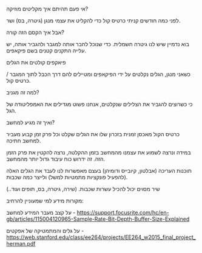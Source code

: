 אי פעם תהיתם איך מקליטים מוזיקה?

לפני כמה חודשים קניתי כרטיס קול כדי להקליט את עצמי מנגן (גיטרה, בס) ושר.

אבל איך הקסם הזה קורה?

בוא נדמיין שיש לנו גיטרה חשמלית. כדי שנוכל לחבר אותה למגבר ולהגביר אותה, יש עלייה התקנים קטנים בשם פיקאפים. 

פיאקפים קולטים את הגלים

כשאני מנגן, הגלים נקלטים על ידי הפיקאפים ומטיילים להם דרך הכבל לתוך המגבר / כרטיס קול.

למה זה מגניב?

כי כשרוצים להגביר את הצלילים שנקלטים, אנחנו פשוט מגדילים את האמפליטודה של הגל.

ואיך זה מגיע למחשב?

כרטיס הקול מאכסן זמנית בזכרון שלו את הגלים שקלט וכל פרק זמן קבוע מעביר למחשב חתיכה.

במידה ונרצה לשמוע את עצמנו מהמחשב בזמן ההקלטה, נרצה להקטין את פרק הזמן הזה. זה ידרוש כוח עיבוד גדול יותר מהמחשב.

תוכנות העריכה (אבלטון, קיובייס ודומיהן) בעצם מאפשרות לנו לעבד את הגלים האלה (להפעיל פונקציות מתמטיות למשל) ולייצר כמה שכבות.

שיר מסוים יכול להכיל עשרות שכבות. (שירה, גיטרה, בס, תופים ועוד..)

מקורות מידע למי שמעוניין להרחיב:

על קצב מעבר המידע למחשב - https://support.focusrite.com/hc/en-gb/articles/115004120965-Sample-Rate-Bit-Depth-Buffer-Size-Explained

על גלים והמתמטיקה של אפקטים - https://web.stanford.edu/class/ee264/projects/EE264_w2015_final_project_herman.pdf
